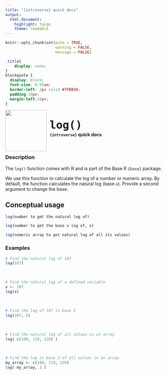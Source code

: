```yaml
---
title: "{introverse} quick docs"
output: 
  html_document:
    highlight: tango
    theme: readable
---
```



```r
knitr::opts_chunk$set(echo = TRUE, 
                      warning = FALSE, 
                      message = FALSE)
```

```css
.title{
    display: none;
}
blockquote {
  display: block;
  font-size: 0.95em;
  border-left: 3px solid #7FB036;
  padding:10px;
  margin-left:10px;
}
```

<div>
<br>
 <img src = "logo.png" style = "float:left;height:130px;margin-top:-20px;">
 <span style = "font-weight:bold;font-size:40px;"> 
  &nbsp;<code>log()</code>
 </span>
 <br>
 <b>&nbsp;&nbsp;&nbsp;<code>{introverse}</code> quick docs</b>
</div>
<br>

### Description

The `log()` function comes with R and is part of the Base R `{base}` package.
  
We use this function to calculate the log of a number or numeric array. By default, the function calculates the natural log (base `e`). Provide a second argument to change the base.




## Conceptual usage 

```r
log(number to get the natural log of)

log(number to get the base x log of, x)

log(numeric array to get natural log of all its values)
```

### Examples


```r
# Find the natural log of 107
log(107)
```

<br>  <!-- Do not delete the <br>, and make sure to keep the previous and following lines blank. -->

```r
# Find the natural log of a defined variable
x <- 107
log(x)
```

<br>  <!-- Do not delete the <br>, and make sure to keep the previous and following lines blank. -->


```r
# Find the log of 107 in base 5
log(107, 5)
```

<br>  <!-- Do not delete the <br>, and make sure to keep the previous and following lines blank. -->


```r
# Find the natural log of all values in an array
log( c(100, 110, 120) )
```

<br>  <!-- Do not delete the <br>, and make sure to keep the previous and following lines blank. -->


```r
# Find the log in base 2 of all values in an array
my_array <- c(100, 110, 120)
log( my_array, 2 )
```
